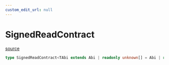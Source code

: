 ```yaml
---
custom_edit_url: null
---
```


# SignedReadContract
<div className="doc-side">
<div className="doc-main-source">

[source](https://github.com/SeismicSystems/seismic-client/blob/86b3230/packages/seismic-viem/src/contract/read.ts#L168)

</div>
</div>

```ts
type SignedReadContract<TAbi extends Abi | readonly unknown[] = Abi | readonly unknown[], TFunctionName extends ContractFunctionName<TAbi, "nonpayable" | "payable"> = ContractFunctionName<TAbi, "nonpayable" | "payable">, TArgs extends ContractFunctionArgs<TAbi, "nonpayable" | "payable", TFunctionName> = ContractFunctionArgs<TAbi, "payable" | "nonpayable", TFunctionName>> = ((args: ReadContractParameters<TAbi, TFunctionName, TArgs>) => Promise<ReadContractReturnType>)
```
